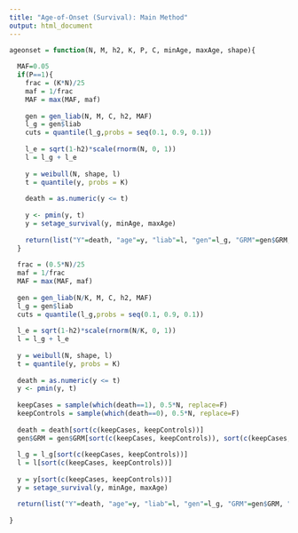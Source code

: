 ```yaml
---
title: "Age-of-Onset (Survival): Main Method"
output: html_document
---
```


```r

ageonset = function(N, M, h2, K, P, C, minAge, maxAge, shape){
  
  MAF=0.05
  if(P==1){
    frac = (K*N)/25
    maf = 1/frac
    MAF = max(MAF, maf)
  
    gen = gen_liab(N, M, C, h2, MAF)
    l_g = gen$liab
    cuts = quantile(l_g,probs = seq(0.1, 0.9, 0.1))
  
    l_e = sqrt(1-h2)*scale(rnorm(N, 0, 1))
    l = l_g + l_e
  
    y = weibull(N, shape, l)
    t = quantile(y, probs = K)
  
    death = as.numeric(y <= t)
  
    y <- pmin(y, t)
    y = setage_survival(y, minAge, maxAge)
  
    return(list("Y"=death, "age"=y, "liab"=l, "gen"=l_g, "GRM"=gen$GRM, "cuts" = cuts))
  }
  
  frac = (0.5*N)/25
  maf = 1/frac
  MAF = max(MAF, maf)
  
  gen = gen_liab(N/K, M, C, h2, MAF)
  l_g = gen$liab
  cuts = quantile(l_g,probs = seq(0.1, 0.9, 0.1))
  
  l_e = sqrt(1-h2)*scale(rnorm(N/K, 0, 1))
  l = l_g + l_e
  
  y = weibull(N, shape, l)
  t = quantile(y, probs = K)
  
  death = as.numeric(y <= t)
  y <- pmin(y, t)
  
  keepCases = sample(which(death==1), 0.5*N, replace=F)
  keepControls = sample(which(death==0), 0.5*N, replace=F)
  
  death = death[sort(c(keepCases, keepControls))]
  gen$GRM = gen$GRM[sort(c(keepCases, keepControls)), sort(c(keepCases, keepControls))]
  
  l_g = l_g[sort(c(keepCases, keepControls))]
  l = l[sort(c(keepCases, keepControls))]
  
  y = y[sort(c(keepCases, keepControls))]
  y = setage_survival(y, minAge, maxAge)

  return(list("Y"=death, "age"=y, "liab"=l, "gen"=l_g, "GRM"=gen$GRM, "cuts" = cuts))
  
}
```
